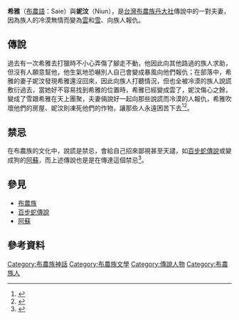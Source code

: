 '''希雅'''（[[布農語|布農語]]：Saie）與'''妮汶'''（Niun），是[[台灣|台灣]][[布農族|布農族]][[丹大社|丹大社]]傳說中的一對夫妻，因為族人的冷漠無情而變為[[雲|雲]]和[[雪|雪]]、向族人報仇。

== 傳說 ==
過去有一次希雅去打獵時不小心弄傷了腳走不動，他因此向其他路過的族人求助，但沒有人願意幫他，他生氣地恐嚇別人自己會變成暴風向他們報仇；在部落中，希雅的妻子妮汶發現希雅還沒回來，因此向族人打聽情況，但也全被冷漠的族人說謊敷衍過去，當她好不容易找到希雅的位置時，希雅已經變成雲了，妮汶傷心之餘，變成了雪跟希雅在天上團聚，夫妻倆說好一起向那些說謊而冷漠的人報仇，希雅吹壞他們的房屋、妮汶則凍死他們的作物，讓那些人永遠困苦下去<ref name="臺灣原住民的母語傳說">{{cite web|author=陳千武|title=臺灣原住民的母語傳說|url=https://www.books.com.tw/products/0010228710|publisher=臺原|isbn=9579261105|date=2003-08-01|orig-year=1990-10-15|access-date=2020-10-26|archive-date=2019-08-06|archive-url=https://web.archive.org/web/20190806055624/https://www.books.com.tw/products/0010228710|dead-url=no}}</ref><ref name="原語による台灣高砂族傳說集">{{cite book|last=|first=|date=1935|title=原語による台灣高砂族傳說集|work=|url=http://www.smcbook.com.tw/smc/index.php?route=product/product&product_id=200|location=|publisher=南天書局|page=|isbn=9789576383045|author=小川尚義、淺井惠倫|access-date=2021-09-26|archive-date=2020-10-17|archive-url=https://web.archive.org/web/20201017010908/http://www.smcbook.com.tw/smc/index.php?route=product%2Fproduct&product_id=200|dead-url=yes}}</ref>。

== 禁忌 ==
在布農族的文化中，說謊是禁忌，會給自己招來鄙視甚至天譴，如[[百步蛇傳說|百步蛇傳說]]或變成狗的[[阿蘇_(布農族)|阿蘇]]，而上述傳說也是是在傳達這個禁忌<ref name="布農族神話與傳說">{{cite web|author=達西烏拉彎‧畢馬|title=布農族神話與傳說|url=https://www.books.com.tw/products/0010228710|publisher=晨星|isbn=9574554740|accessdate=2003-08-01|archive-date=2019-08-06|archive-url=https://web.archive.org/web/20190806055624/https://www.books.com.tw/products/0010228710|dead-url=no}}</ref>。

== 參見 ==
*[[布農族|布農族]]
*[[百步蛇傳說|百步蛇傳說]]
*[[阿蘇_(布農族)|阿蘇]]

== 參考資料 ==
{{reflist}}



[[Category:布農族神話|Category:布農族神話]]
[[Category:布農族文學|Category:布農族文學]]
[[Category:傳說人物|Category:傳說人物]]
[[Category:布農族人|Category:布農族人]]
{{Myth-stub}}